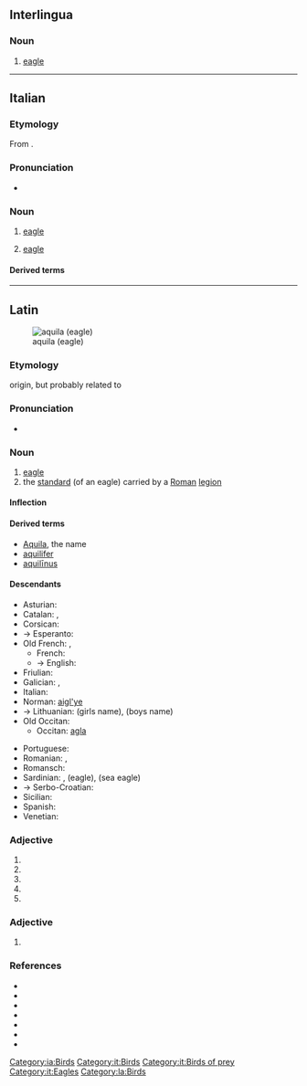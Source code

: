 {{also|Aquila|Áquila}}
==Interlingua==

===Noun===
{{ia-noun}}

# [[eagle]]

[[Category:ia:Birds]]

----

==Italian==

===Etymology===
From {{inh|it|la|aquila}}.

===Pronunciation===
* {{IPA|/ˈaːkwila/|lang=it}}

===Noun===
{{it-noun|f}}

# [[eagle]]
# {{lb|it|heraldiccharge}} [[eagle]]

====Derived terms====
{{der3|it
|aquila arpia
|aquila del Bonelli
|aquila gigante della Nuova Zelanda
|aquila di Haast
|aquila imperiale
|aquila di mare
|aquila di mare a coda bianca
|aquila di mare di Steller
|aquila di mare della testa bianca
|aquila pescatrice africana
|aquila pescatrice del Madagascar
|aquila reale
|aquila spiegata
|aquila urlatrice
|aquilone
}}

[[Category:it:Birds]]
[[Category:it:Birds of prey]]
[[Category:it:Eagles]]

----

==Latin==
[[File:Golden Eagle 3.jpg|thumb|aquila (eagle)]]

===Etymology===
{{unk|la}} origin, but probably related to {{m|la|aquilus||blackish, the color of darkness}}

===Pronunciation===
* {{la-IPA|eccl=yes}}

===Noun===
{{la-noun|aquila|aquilae|f|first}}

# [[eagle]]
# the [[standard]] (of an eagle) carried by a [[Roman]] [[legion]]

====Inflection====
{{la-decl-1st|aquil}}

====Derived terms====
* [[Aquila]], the name
* [[aquilifer]]
* [[aquilinus|aquilīnus]]

====Descendants====
{{top2}}
* Asturian: {{l|ast|águila}}
* Catalan: {{l|ca|àguila}}, {{l|ca|àliga}}
* Corsican: {{l|co|acula}}
* → Esperanto: {{l|eo|aglo}}
* Old French: {{l|fro|aigle}}, {{l|fro|aille}}
** French: {{l|fr|aigle}}
** → English: {{l|en|eagle}}
* Friulian: {{l|fur|acuile}}
* Galician: {{l|gl|aguia}}, {{l|gl|aiga}}
* Italian: {{l|it|aquila}}
* Norman: [[aigl'ye]]
* → Lithuanian: {{l|lt|Akvilė}} (girls name), {{l|lt|Akvilius}} (boys name)
* Old Occitan: {{l|pro|aigla}}
** Occitan: [[agla]]
{{mid2}}
* Portuguese: {{l|pt|águia}}
* Romanian: {{l|ro|aceră}}, {{l|ro|acvilă}}
* Romansch: {{l|rm|evla}}
* Sardinian: {{l|sc|àbbila}}, {{l|sc|àchili}} (eagle), {{l|sc|achiliera}} (sea eagle)
* → Serbo-Croatian: {{l|sh|ȃkvila}}
* Sicilian: {{l|scn|àcula}}
* Spanish: {{l|es|águila}}
* Venetian: {{l|vec|àquiła}}
{{bottom}}

===Adjective===
{{la-adj-form|aquila}}

# {{inflection of|aquilus||nom|f|s|lang=la}}
# {{inflection of|aquilus||nom|n|p|lang=la}}
# {{inflection of|aquilus||acc|n|p|lang=la}}
# {{inflection of|aquilus||voc|f|s|lang=la}}
# {{inflection of|aquilus||voc|n|p|lang=la}}

===Adjective===
{{la-adj-form|aquilā}}

# {{inflection of|aquilus||abl|f|s|lang=la}}

===References===
* {{R:L&S}}
* {{R:Elementary Lewis}}
* {{R:du Cange}}
* {{R:Gaffiot}}
* {{R:Peck}}
* {{R:Smith's Persons}}
* {{R:Smith's Antiquities}}

[[Category:la:Birds]]